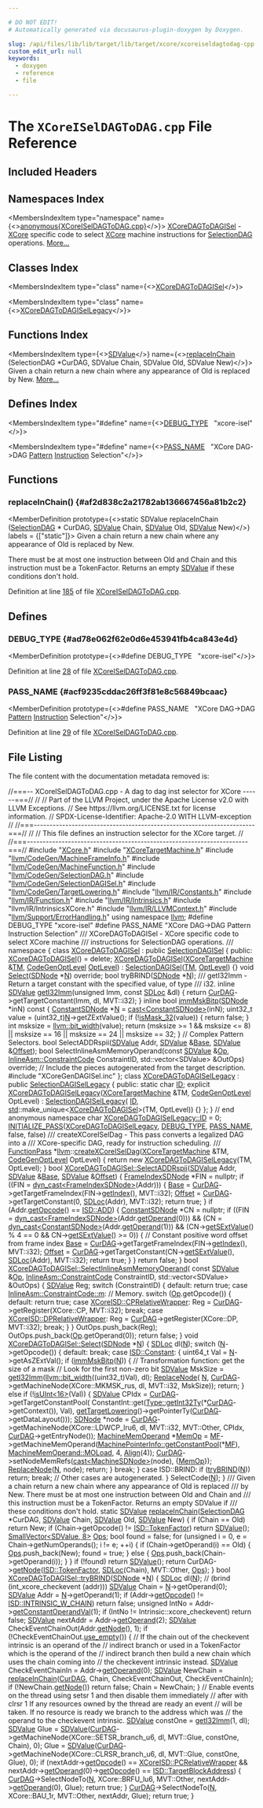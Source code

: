 ```yaml
---

# DO NOT EDIT!
# Automatically generated via docusaurus-plugin-doxygen by Doxygen.

slug: /api/files/lib/lib/target/lib/target/xcore/xcoreiseldagtodag-cpp
custom_edit_url: null
keywords:
  - doxygen
  - reference
  - file

---
```





# The `XCoreISelDAGToDAG.cpp` File Reference

<DoxygenPage pluginConfig={pluginConfig}>



## Included Headers

<IncludesList>
<IncludesListItem
  filePath="XCore.h"
  permalink="/docs/api/files/lib/lib/target/lib/target/xcore/xcore-h"
  isLocal="true" />
<IncludesListItem
  filePath="XCoreTargetMachine.h"
  permalink="/docs/api/files/lib/lib/target/lib/target/xcore/xcoretargetmachine-h"
  isLocal="true" />
<IncludesListItem
  filePath="llvm/CodeGen/MachineFrameInfo.h"
  permalink="/docs/api/files/include/include/llvm/include/llvm/codegen/machineframeinfo-h"
  isLocal="true" />
<IncludesListItem
  filePath="llvm/CodeGen/MachineFunction.h"
  permalink="/docs/api/files/include/include/llvm/include/llvm/codegen/machinefunction-h"
  isLocal="true" />
<IncludesListItem
  filePath="llvm/CodeGen/SelectionDAG.h"
  permalink="/docs/api/files/include/include/llvm/include/llvm/codegen/selectiondag-h"
  isLocal="true" />
<IncludesListItem
  filePath="llvm/CodeGen/SelectionDAGISel.h"
  permalink="/docs/api/files/include/include/llvm/include/llvm/codegen/selectiondagisel-h"
  isLocal="true" />
<IncludesListItem
  filePath="llvm/CodeGen/TargetLowering.h"
  permalink="/docs/api/files/include/include/llvm/include/llvm/codegen/targetlowering-h"
  isLocal="true" />
<IncludesListItem
  filePath="llvm/IR/Constants.h"
  permalink="/docs/api/files/include/include/llvm/include/llvm/ir/constants-h"
  isLocal="true" />
<IncludesListItem
  filePath="llvm/IR/Function.h"
  permalink="/docs/api/files/include/include/llvm/include/llvm/ir/function-h"
  isLocal="true" />
<IncludesListItem
  filePath="llvm/IR/Intrinsics.h"
  permalink="/docs/api/files/include/include/llvm/include/llvm/ir/intrinsics-h"
  isLocal="true" />
<IncludesListItem
  filePath="llvm/IR/IntrinsicsXCore.h"
  permalink=""
  isLocal="true" />
<IncludesListItem
  filePath="llvm/IR/LLVMContext.h"
  permalink="/docs/api/files/include/include/llvm/include/llvm/ir/llvmcontext-h"
  isLocal="true" />
<IncludesListItem
  filePath="llvm/Support/ErrorHandling.h"
  permalink="/docs/api/files/include/include/llvm/include/llvm/support/errorhandling-h"
  isLocal="true" />
<IncludesListItem
  filePath="XCoreGenDAGISel.inc"
  permalink=""
  isLocal="true" />
</IncludesList>

## Namespaces Index

<MembersIndex>

<MembersIndexItem
  type="namespace"
  name={<><a href="/docs/api/namespaces/anonymous-xcoreiseldagtodag-cpp-">anonymous&#123;XCoreISelDAGToDAG.cpp&#125;</a></>}>
<a href="/docs/api/classes/anonymous-namespace-xcoreiseldagtodag-cpp-/xcoredagtodagisel">XCoreDAGToDAGISel</a> - <a href="/docs/api/namespaces/llvm/xcore">XCore</a> specific code to select <a href="/docs/api/namespaces/llvm/xcore">XCore</a> machine instructions for <a href="/docs/api/classes/llvm/selectiondag">SelectionDAG</a> operations. <a href="/docs/api/namespaces/anonymous-xcoreiseldagtodag-cpp-/#details">More...</a>
</MembersIndexItem>

</MembersIndex>

## Classes Index

<MembersIndex>

<MembersIndexItem
  type="class"
  name={<><a href="/docs/api/classes/anonymous-namespace-xcoreiseldagtodag-cpp-/xcoredagtodagisel">XCoreDAGToDAGISel</a></>}>
</MembersIndexItem>

<MembersIndexItem
  type="class"
  name={<><a href="/docs/api/classes/anonymous-namespace-xcoreiseldagtodag-cpp-/xcoredagtodagisellegacy">XCoreDAGToDAGISelLegacy</a></>}>
</MembersIndexItem>

</MembersIndex>

## Functions Index

<MembersIndex>

<MembersIndexItem
  type={<><a href="/docs/api/classes/llvm/sdvalue">SDValue</a></>}
  name={<><a href="#af2d838c2a21782ab136667456a81b2c2">replaceInChain</a> (SelectionDAG &#42;CurDAG, SDValue Chain, SDValue Old, SDValue New)</>}>
Given a chain return a new chain where any appearance of Old is replaced by New. <a href="#af2d838c2a21782ab136667456a81b2c2">More...</a>
</MembersIndexItem>

</MembersIndex>

## Defines Index

<MembersIndex>

<MembersIndexItem
  type="#define"
  name={<><a href="#ad78e062f62e0d6e453941fb4ca843e4d">DEBUG&#95;TYPE</a>&nbsp;&nbsp;&nbsp;&quot;xcore-isel&quot;</>}>
</MembersIndexItem>

<MembersIndexItem
  type="#define"
  name={<><a href="#acf9235cddac26ff3f81e8c56849bcaac">PASS&#95;NAME</a>&nbsp;&nbsp;&nbsp;&quot;XCore DAG-&gt;DAG <a href="/docs/api/classes/llvm/pattern">Pattern</a> <a href="/docs/api/classes/llvm/instruction">Instruction</a> Selection&quot;</>}>
</MembersIndexItem>

</MembersIndex>


<SectionDefinition>

## Functions

### replaceInChain() {#af2d838c2a21782ab136667456a81b2c2}

<MemberDefinition
  prototype={<>static SDValue replaceInChain (<a href="/docs/api/classes/llvm/selectiondag">SelectionDAG</a> &#42; CurDAG, <a href="/docs/api/classes/llvm/sdvalue">SDValue</a> Chain, <a href="/docs/api/classes/llvm/sdvalue">SDValue</a> Old, <a href="/docs/api/classes/llvm/sdvalue">SDValue</a> New)</>}
  labels = {["static"]}>
Given a chain return a new chain where any appearance of Old is replaced by New.

There must be at most one instruction between Old and Chain and this instruction must be a TokenFactor. Returns an empty <a href="/docs/api/classes/llvm/sdvalue">SDValue</a> if these conditions don&#39;t hold.

Definition at line <a href="#l00185">185</a> of file <a href="/docs/api/files/lib/lib/target/lib/target/xcore/xcoreiseldagtodag-cpp">XCoreISelDAGToDAG.cpp</a>.
</MemberDefinition>

</SectionDefinition>

<SectionDefinition>

## Defines

### DEBUG&#95;TYPE {#ad78e062f62e0d6e453941fb4ca843e4d}

<MemberDefinition
  prototype={<>#define DEBUG&#95;TYPE&nbsp;&nbsp;&nbsp;&quot;xcore-isel&quot;</>}>

Definition at line <a href="#l00028">28</a> of file <a href="/docs/api/files/lib/lib/target/lib/target/xcore/xcoreiseldagtodag-cpp">XCoreISelDAGToDAG.cpp</a>.
</MemberDefinition>

### PASS&#95;NAME {#acf9235cddac26ff3f81e8c56849bcaac}

<MemberDefinition
  prototype={<>#define PASS&#95;NAME&nbsp;&nbsp;&nbsp;&quot;XCore DAG-&gt;DAG <a href="/docs/api/classes/llvm/pattern">Pattern</a> <a href="/docs/api/classes/llvm/instruction">Instruction</a> Selection&quot;</>}>

Definition at line <a href="#l00029">29</a> of file <a href="/docs/api/files/lib/lib/target/lib/target/xcore/xcoreiseldagtodag-cpp">XCoreISelDAGToDAG.cpp</a>.
</MemberDefinition>

</SectionDefinition>

## File Listing

The file content with the documentation metadata removed is:

<ProgramListing>

<Link id="l00001" /><CodeLine lineNumber="1"><span class="doxyHighlightComment">//===-- XCoreISelDAGToDAG.cpp - A dag to dag inst selector for XCore ------===//</span></CodeLine>
<Link id="l00002" /><CodeLine lineNumber="2"><span class="doxyHighlightComment">//</span></CodeLine>
<Link id="l00003" /><CodeLine lineNumber="3"><span class="doxyHighlightComment">// Part of the LLVM Project, under the Apache License v2.0 with LLVM Exceptions.</span></CodeLine>
<Link id="l00004" /><CodeLine lineNumber="4"><span class="doxyHighlightComment">// See https://llvm.org/LICENSE.txt for license information.</span></CodeLine>
<Link id="l00005" /><CodeLine lineNumber="5"><span class="doxyHighlightComment">// SPDX-License-Identifier: Apache-2.0 WITH LLVM-exception</span></CodeLine>
<Link id="l00006" /><CodeLine lineNumber="6"><span class="doxyHighlightComment">//</span></CodeLine>
<Link id="l00007" /><CodeLine lineNumber="7"><span class="doxyHighlightComment">//===----------------------------------------------------------------------===//</span></CodeLine>
<Link id="l00008" /><CodeLine lineNumber="8"><span class="doxyHighlightComment">//</span></CodeLine>
<Link id="l00009" /><CodeLine lineNumber="9"><span class="doxyHighlightComment">// This file defines an instruction selector for the XCore target.</span></CodeLine>
<Link id="l00010" /><CodeLine lineNumber="10"><span class="doxyHighlightComment">//</span></CodeLine>
<Link id="l00011" /><CodeLine lineNumber="11"><span class="doxyHighlightComment">//===----------------------------------------------------------------------===//</span></CodeLine>
<Link id="l00012" /><CodeLine lineNumber="12"></CodeLine>
<Link id="l00013" /><CodeLine lineNumber="13"><span class="doxyHighlightPreprocessor">#include &quot;<a href="/docs/api/files/lib/lib/target/lib/target/xcore/xcore-h">XCore.h</a>&quot;</span></CodeLine>
<Link id="l00014" /><CodeLine lineNumber="14"><span class="doxyHighlightPreprocessor">#include &quot;<a href="/docs/api/files/lib/lib/target/lib/target/xcore/xcoretargetmachine-h">XCoreTargetMachine.h</a>&quot;</span></CodeLine>
<Link id="l00015" /><CodeLine lineNumber="15"><span class="doxyHighlightPreprocessor">#include &quot;<a href="/docs/api/files/include/include/llvm/include/llvm/codegen/machineframeinfo-h">llvm/CodeGen/MachineFrameInfo.h</a>&quot;</span></CodeLine>
<Link id="l00016" /><CodeLine lineNumber="16"><span class="doxyHighlightPreprocessor">#include &quot;<a href="/docs/api/files/include/include/llvm/include/llvm/codegen/machinefunction-h">llvm/CodeGen/MachineFunction.h</a>&quot;</span></CodeLine>
<Link id="l00017" /><CodeLine lineNumber="17"><span class="doxyHighlightPreprocessor">#include &quot;<a href="/docs/api/files/include/include/llvm/include/llvm/codegen/selectiondag-h">llvm/CodeGen/SelectionDAG.h</a>&quot;</span></CodeLine>
<Link id="l00018" /><CodeLine lineNumber="18"><span class="doxyHighlightPreprocessor">#include &quot;<a href="/docs/api/files/include/include/llvm/include/llvm/codegen/selectiondagisel-h">llvm/CodeGen/SelectionDAGISel.h</a>&quot;</span></CodeLine>
<Link id="l00019" /><CodeLine lineNumber="19"><span class="doxyHighlightPreprocessor">#include &quot;<a href="/docs/api/files/include/include/llvm/include/llvm/codegen/targetlowering-h">llvm/CodeGen/TargetLowering.h</a>&quot;</span></CodeLine>
<Link id="l00020" /><CodeLine lineNumber="20"><span class="doxyHighlightPreprocessor">#include &quot;<a href="/docs/api/files/include/include/llvm/include/llvm/ir/constants-h">llvm/IR/Constants.h</a>&quot;</span></CodeLine>
<Link id="l00021" /><CodeLine lineNumber="21"><span class="doxyHighlightPreprocessor">#include &quot;<a href="/docs/api/files/include/include/llvm/include/llvm/ir/function-h">llvm/IR/Function.h</a>&quot;</span></CodeLine>
<Link id="l00022" /><CodeLine lineNumber="22"><span class="doxyHighlightPreprocessor">#include &quot;<a href="/docs/api/files/include/include/llvm/include/llvm/ir/intrinsics-h">llvm/IR/Intrinsics.h</a>&quot;</span></CodeLine>
<Link id="l00023" /><CodeLine lineNumber="23"><span class="doxyHighlightPreprocessor">#include &quot;llvm/IR/IntrinsicsXCore.h&quot;</span></CodeLine>
<Link id="l00024" /><CodeLine lineNumber="24"><span class="doxyHighlightPreprocessor">#include &quot;<a href="/docs/api/files/include/include/llvm/include/llvm/ir/llvmcontext-h">llvm/IR/LLVMContext.h</a>&quot;</span></CodeLine>
<Link id="l00025" /><CodeLine lineNumber="25"><span class="doxyHighlightPreprocessor">#include &quot;<a href="/docs/api/files/include/include/llvm/include/llvm/support/errorhandling-h">llvm/Support/ErrorHandling.h</a>&quot;</span></CodeLine>
<Link id="l00026" /><CodeLine lineNumber="26"><span class="doxyHighlightKeyword">using namespace </span><span class="doxyHighlight"><a href="/docs/api/namespaces/llvm">llvm</a>;</span></CodeLine>
<Link id="l00027" /><CodeLine lineNumber="27"></CodeLine>
<Link id="l00028" /><CodeLine lineNumber="28" lineLink="#ad78e062f62e0d6e453941fb4ca843e4d"><span class="doxyHighlightPreprocessor">#define DEBUG&#95;TYPE &quot;xcore-isel&quot;</span></CodeLine>
<Link id="l00029" /><CodeLine lineNumber="29" lineLink="#acf9235cddac26ff3f81e8c56849bcaac"><span class="doxyHighlightPreprocessor">#define PASS&#95;NAME &quot;XCore DAG-&gt;DAG Pattern Instruction Selection&quot;</span></CodeLine>
<Link id="l00030" /><CodeLine lineNumber="30"></CodeLine>
<Link id="l00031" /><CodeLine lineNumber="31"><span class="doxyHighlightComment">/// XCoreDAGToDAGISel - XCore specific code to select XCore machine</span></CodeLine>
<Link id="l00032" /><CodeLine lineNumber="32"><span class="doxyHighlightComment">/// instructions for SelectionDAG operations.</span></CodeLine>
<Link id="l00033" /><CodeLine lineNumber="33"><span class="doxyHighlightComment">///</span></CodeLine>
<Link id="l00034" /><CodeLine lineNumber="34" lineLink="/docs/api/namespaces/anonymous-xcoreiseldagtodag-cpp-"><span class="doxyHighlightKeyword">namespace </span><span class="doxyHighlight">&#123;</span></CodeLine>
<Link id="l00035" /><CodeLine lineNumber="35" lineLink="/docs/api/classes/anonymous-namespace-xcoreiseldagtodag-cpp-/xcoredagtodagisel"><span class="doxyHighlight">  </span><span class="doxyHighlightKeyword">class </span><span class="doxyHighlight"><a href="/docs/api/classes/anonymous-namespace-xcoreiseldagtodag-cpp-/xcoredagtodagisel/#a16300aa26dee2107254a0907310ca494">XCoreDAGToDAGISel</a> : </span><span class="doxyHighlightKeyword">public</span><span class="doxyHighlight"> <a href="/docs/api/classes/llvm/selectiondagisel/#aeac54a65abd3a93279e58b0f474028fc">SelectionDAGISel</a> &#123;</span></CodeLine>
<Link id="l00036" /><CodeLine lineNumber="36"></CodeLine>
<Link id="l00037" /><CodeLine lineNumber="37"><span class="doxyHighlight">  </span><span class="doxyHighlightKeyword">public</span><span class="doxyHighlight">:</span></CodeLine>
<Link id="l00038" /><CodeLine lineNumber="38" lineLink="/docs/api/classes/anonymous-namespace-xcoreiseldagtodag-cpp-/xcoredagtodagisel/#a16300aa26dee2107254a0907310ca494"><span class="doxyHighlight">    <a href="/docs/api/classes/anonymous-namespace-xcoreiseldagtodag-cpp-/xcoredagtodagisel/#a16300aa26dee2107254a0907310ca494">XCoreDAGToDAGISel</a>() = </span><span class="doxyHighlightKeyword">delete</span><span class="doxyHighlight">;</span></CodeLine>
<Link id="l00039" /><CodeLine lineNumber="39"></CodeLine>
<Link id="l00040" /><CodeLine lineNumber="40" lineLink="/docs/api/classes/anonymous-namespace-xcoreiseldagtodag-cpp-/xcoredagtodagisel/#ab7642bf1b97f67a27114ebecac43bb95"><span class="doxyHighlight">    <a href="/docs/api/classes/anonymous-namespace-xcoreiseldagtodag-cpp-/xcoredagtodagisel/#ab7642bf1b97f67a27114ebecac43bb95">XCoreDAGToDAGISel</a>(<a href="/docs/api/classes/llvm/xcoretargetmachine">XCoreTargetMachine</a> &amp;<a href="/docs/api/classes/llvm/selectiondagisel/#a0ead78650333eefc4d5591ca3db9ed4b">TM</a>, <a href="/docs/api/namespaces/llvm/#a8ec1bf8d7b792ca9fac56f8514db18d2">CodeGenOptLevel</a> <a href="/docs/api/classes/llvm/selectiondagisel/#a5386ceeb71599848944185c0035e0e94">OptLevel</a>)</span></CodeLine>
<Link id="l00041" /><CodeLine lineNumber="41"><span class="doxyHighlight">        : <a href="/docs/api/classes/llvm/selectiondagisel/#aeac54a65abd3a93279e58b0f474028fc">SelectionDAGISel</a>(<a href="/docs/api/classes/llvm/selectiondagisel/#a0ead78650333eefc4d5591ca3db9ed4b">TM</a>, <a href="/docs/api/classes/llvm/selectiondagisel/#a5386ceeb71599848944185c0035e0e94">OptLevel</a>) &#123;&#125;</span></CodeLine>
<Link id="l00042" /><CodeLine lineNumber="42"></CodeLine>
<Link id="l00043" /><CodeLine lineNumber="43"><span class="doxyHighlight">    </span><span class="doxyHighlightKeywordType">void</span><span class="doxyHighlight"> <a href="/docs/api/files/lib/lib/target/lib/target/amdgpu/amdgpuregbankselect-cpp/#a09bc27545df3b02401428427d0b5ce6f">Select</a>(<a href="/docs/api/classes/llvm/sdnode">SDNode</a> &#42;<a href="/docs/api/files/lib/lib/support/regcomp-c/#a0240ac851181b84ac374872dc5434ee4">N</a>) </span><span class="doxyHighlightKeyword">override</span><span class="doxyHighlight">;</span></CodeLine>
<Link id="l00044" /><CodeLine lineNumber="44"><span class="doxyHighlight">    </span><span class="doxyHighlightKeywordType">bool</span><span class="doxyHighlight"> tryBRIND(<a href="/docs/api/classes/llvm/sdnode">SDNode</a> &#42;<a href="/docs/api/files/lib/lib/support/regcomp-c/#a0240ac851181b84ac374872dc5434ee4">N</a>);</span></CodeLine>
<Link id="l00045" /><CodeLine lineNumber="45"></CodeLine>
<Link id="l00046" /><CodeLine lineNumber="46"><span class="doxyHighlightComment">    /// getI32Imm - Return a target constant with the specified value, of type</span></CodeLine>
<Link id="l00047" /><CodeLine lineNumber="47"><span class="doxyHighlightComment">    /// i32.</span></CodeLine>
<Link id="l00048" /><CodeLine lineNumber="48" lineLink="/docs/api/classes/anonymous-namespace-xcoreiseldagtodag-cpp-/xcoredagtodagisel/#a78c0ac78f5f1dcd2da091e27585d516e"><span class="doxyHighlight">    </span><span class="doxyHighlightKeyword">inline</span><span class="doxyHighlight"> <a href="/docs/api/classes/llvm/sdvalue">SDValue</a> <a href="/docs/api/classes/anonymous-namespace-xcoreiseldagtodag-cpp-/xcoredagtodagisel/#a78c0ac78f5f1dcd2da091e27585d516e">getI32Imm</a>(</span><span class="doxyHighlightKeywordType">unsigned</span><span class="doxyHighlight"> Imm, </span><span class="doxyHighlightKeyword">const</span><span class="doxyHighlight"> <a href="/docs/api/classes/llvm/sdloc">SDLoc</a> &amp;dl) &#123;</span></CodeLine>
<Link id="l00049" /><CodeLine lineNumber="49"><span class="doxyHighlight">      </span><span class="doxyHighlightKeywordFlow">return</span><span class="doxyHighlight"> <a href="/docs/api/classes/llvm/selectiondagisel/#a2b37615f95f3e2fdd5564188c0965132">CurDAG</a>-&gt;getTargetConstant(Imm, dl, MVT::i32);</span></CodeLine>
<Link id="l00050" /><CodeLine lineNumber="50"><span class="doxyHighlight">    &#125;</span></CodeLine>
<Link id="l00051" /><CodeLine lineNumber="51"></CodeLine>
<Link id="l00052" /><CodeLine lineNumber="52" lineLink="/docs/api/classes/anonymous-namespace-xcoreiseldagtodag-cpp-/xcoredagtodagisel/#a130dd8b3a7be78a6fc6a72c513d00ef6"><span class="doxyHighlight">    </span><span class="doxyHighlightKeyword">inline</span><span class="doxyHighlight"> </span><span class="doxyHighlightKeywordType">bool</span><span class="doxyHighlight"> <a href="/docs/api/classes/anonymous-namespace-xcoreiseldagtodag-cpp-/xcoredagtodagisel/#a130dd8b3a7be78a6fc6a72c513d00ef6">immMskBitp</a>(<a href="/docs/api/classes/llvm/sdnode">SDNode</a> &#42;inN)</span><span class="doxyHighlightKeyword"> const </span><span class="doxyHighlight">&#123;</span></CodeLine>
<Link id="l00053" /><CodeLine lineNumber="53"><span class="doxyHighlight">      <a href="/docs/api/classes/llvm/constantsdnode">ConstantSDNode</a> &#42;<a href="/docs/api/files/lib/lib/support/regcomp-c/#a0240ac851181b84ac374872dc5434ee4">N</a> = <a href="/docs/api/namespaces/llvm/#ac4fc845f5ed92de63cd4474f128f5fc5">cast&lt;ConstantSDNode&gt;</a>(inN);</span></CodeLine>
<Link id="l00054" /><CodeLine lineNumber="54"><span class="doxyHighlight">      uint32&#95;t value = (uint32&#95;t)<a href="/docs/api/files/lib/lib/support/regcomp-c/#a0240ac851181b84ac374872dc5434ee4">N</a>-&gt;getZExtValue();</span></CodeLine>
<Link id="l00055" /><CodeLine lineNumber="55"><span class="doxyHighlight">      </span><span class="doxyHighlightKeywordFlow">if</span><span class="doxyHighlight"> (!<a href="/docs/api/namespaces/llvm/#a264f3d09a4f5545a3406ee3e5b0ac4d6">isMask&#95;32</a>(value)) &#123;</span></CodeLine>
<Link id="l00056" /><CodeLine lineNumber="56"><span class="doxyHighlight">        </span><span class="doxyHighlightKeywordFlow">return</span><span class="doxyHighlight"> </span><span class="doxyHighlightKeyword">false</span><span class="doxyHighlight">;</span></CodeLine>
<Link id="l00057" /><CodeLine lineNumber="57"><span class="doxyHighlight">      &#125;</span></CodeLine>
<Link id="l00058" /><CodeLine lineNumber="58"><span class="doxyHighlight">      </span><span class="doxyHighlightKeywordType">int</span><span class="doxyHighlight"> msksize = <a href="/docs/api/namespaces/llvm/#a37c1fdede126353d80c3753dfe06f3c7">llvm::bit&#95;width</a>(value);</span></CodeLine>
<Link id="l00059" /><CodeLine lineNumber="59"><span class="doxyHighlight">      </span><span class="doxyHighlightKeywordFlow">return</span><span class="doxyHighlight"> (msksize &gt;= 1 &amp;&amp; msksize &lt;= 8) ||</span></CodeLine>
<Link id="l00060" /><CodeLine lineNumber="60"><span class="doxyHighlight">              msksize == 16 || msksize == 24 || msksize == 32;</span></CodeLine>
<Link id="l00061" /><CodeLine lineNumber="61"><span class="doxyHighlight">    &#125;</span></CodeLine>
<Link id="l00062" /><CodeLine lineNumber="62"></CodeLine>
<Link id="l00063" /><CodeLine lineNumber="63"><span class="doxyHighlight">    </span><span class="doxyHighlightComment">// Complex Pattern Selectors.</span></CodeLine>
<Link id="l00064" /><CodeLine lineNumber="64"><span class="doxyHighlight">    </span><span class="doxyHighlightKeywordType">bool</span><span class="doxyHighlight"> SelectADDRspii(<a href="/docs/api/classes/llvm/sdvalue">SDValue</a> Addr, <a href="/docs/api/classes/llvm/sdvalue">SDValue</a> &amp;<a href="/docs/api/namespaces/llvm/sampleprof/#a702f69807459cc25db5754a5f179d3fcaf6fbeb8fa9f451468611536b00878d41">Base</a>, <a href="/docs/api/classes/llvm/sdvalue">SDValue</a> &amp;<a href="/docs/api/namespaces/llvm/#a05f5b9a11bdcc5feba62899f95dcf878a3134224cba2545bc57954d3b072aebb4">Offset</a>);</span></CodeLine>
<Link id="l00065" /><CodeLine lineNumber="65"></CodeLine>
<Link id="l00066" /><CodeLine lineNumber="66"><span class="doxyHighlight">    </span><span class="doxyHighlightKeywordType">bool</span><span class="doxyHighlight"> SelectInlineAsmMemoryOperand(</span><span class="doxyHighlightKeyword">const</span><span class="doxyHighlight"> <a href="/docs/api/classes/llvm/sdvalue">SDValue</a> &amp;<a href="/docs/api/namespaces/llvm/#ab471937b9a227e70c7fe8bd9604014d6">Op</a>,</span></CodeLine>
<Link id="l00067" /><CodeLine lineNumber="67"><span class="doxyHighlight">                                      <a href="/docs/api/classes/llvm/inlineasm/#af73223719f15f8ca95f36ce43aa9d6d0">InlineAsm::ConstraintCode</a> ConstraintID,</span></CodeLine>
<Link id="l00068" /><CodeLine lineNumber="68"><span class="doxyHighlight">                                      std::vector&lt;SDValue&gt; &amp;OutOps) </span><span class="doxyHighlightKeyword">override</span><span class="doxyHighlight">;</span></CodeLine>
<Link id="l00069" /><CodeLine lineNumber="69"></CodeLine>
<Link id="l00070" /><CodeLine lineNumber="70"><span class="doxyHighlight">    </span><span class="doxyHighlightComment">// Include the pieces autogenerated from the target description.</span></CodeLine>
<Link id="l00071" /><CodeLine lineNumber="71"><span class="doxyHighlightPreprocessor">  #include &quot;XCoreGenDAGISel.inc&quot;</span></CodeLine>
<Link id="l00072" /><CodeLine lineNumber="72"><span class="doxyHighlight">  &#125;;</span></CodeLine>
<Link id="l00073" /><CodeLine lineNumber="73"></CodeLine>
<Link id="l00074" /><CodeLine lineNumber="74" lineLink="/docs/api/classes/anonymous-namespace-xcoreiseldagtodag-cpp-/xcoredagtodagisellegacy"><span class="doxyHighlight">  </span><span class="doxyHighlightKeyword">class </span><span class="doxyHighlight"><a href="/docs/api/classes/anonymous-namespace-xcoreiseldagtodag-cpp-/xcoredagtodagisellegacy/#a512998d89b0c4339ad7d8ad4d25a44b5">XCoreDAGToDAGISelLegacy</a> : </span><span class="doxyHighlightKeyword">public</span><span class="doxyHighlight"> <a href="/docs/api/classes/llvm/selectiondagisellegacy/#ae01b4f3ca138ba73e5f36833f838fbd5">SelectionDAGISelLegacy</a> &#123;</span></CodeLine>
<Link id="l00075" /><CodeLine lineNumber="75"><span class="doxyHighlight">  </span><span class="doxyHighlightKeyword">public</span><span class="doxyHighlight">:</span></CodeLine>
<Link id="l00076" /><CodeLine lineNumber="76" lineLink="/docs/api/classes/anonymous-namespace-xcoreiseldagtodag-cpp-/xcoredagtodagisellegacy/#af3b5df6c5fa3c50b7f971bf90c9a52b0"><span class="doxyHighlight">    </span><span class="doxyHighlightKeyword">static</span><span class="doxyHighlight"> </span><span class="doxyHighlightKeywordType">char</span><span class="doxyHighlight"> <a href="/docs/api/classes/anonymous-namespace-xcoreiseldagtodag-cpp-/xcoredagtodagisellegacy/#af3b5df6c5fa3c50b7f971bf90c9a52b0">ID</a>;</span></CodeLine>
<Link id="l00077" /><CodeLine lineNumber="77" lineLink="/docs/api/classes/anonymous-namespace-xcoreiseldagtodag-cpp-/xcoredagtodagisellegacy/#a512998d89b0c4339ad7d8ad4d25a44b5"><span class="doxyHighlight">    </span><span class="doxyHighlightKeyword">explicit</span><span class="doxyHighlight"> <a href="/docs/api/classes/anonymous-namespace-xcoreiseldagtodag-cpp-/xcoredagtodagisellegacy/#a512998d89b0c4339ad7d8ad4d25a44b5">XCoreDAGToDAGISelLegacy</a>(<a href="/docs/api/classes/llvm/xcoretargetmachine">XCoreTargetMachine</a> &amp;TM,</span></CodeLine>
<Link id="l00078" /><CodeLine lineNumber="78"><span class="doxyHighlight">                                     <a href="/docs/api/namespaces/llvm/#a8ec1bf8d7b792ca9fac56f8514db18d2">CodeGenOptLevel</a> OptLevel)</span></CodeLine>
<Link id="l00079" /><CodeLine lineNumber="79"><span class="doxyHighlight">        : <a href="/docs/api/classes/llvm/selectiondagisellegacy/#ae01b4f3ca138ba73e5f36833f838fbd5">SelectionDAGISelLegacy</a>(</span></CodeLine>
<Link id="l00080" /><CodeLine lineNumber="80"><span class="doxyHighlight">              <a href="/docs/api/classes/anonymous-namespace-xcoreiseldagtodag-cpp-/xcoredagtodagisellegacy/#af3b5df6c5fa3c50b7f971bf90c9a52b0">ID</a>, <a href="/docs/api/namespaces/std">std</a>::make&#95;unique&lt;<a href="/docs/api/classes/anonymous-namespace-xcoreiseldagtodag-cpp-/xcoredagtodagisel">XCoreDAGToDAGISel</a>&gt;(TM, OptLevel)) &#123;&#125;</span></CodeLine>
<Link id="l00081" /><CodeLine lineNumber="81"><span class="doxyHighlight">  &#125;;</span></CodeLine>
<Link id="l00082" /><CodeLine lineNumber="82"><span class="doxyHighlight">&#125;  </span><span class="doxyHighlightComment">// end anonymous namespace</span></CodeLine>
<Link id="l00083" /><CodeLine lineNumber="83"></CodeLine>
<Link id="l00084" /><CodeLine lineNumber="84"><span class="doxyHighlightKeywordType">char</span><span class="doxyHighlight"> <a href="/docs/api/classes/anonymous-namespace-xcoreiseldagtodag-cpp-/xcoredagtodagisellegacy/#af3b5df6c5fa3c50b7f971bf90c9a52b0">XCoreDAGToDAGISelLegacy::ID</a> = 0;</span></CodeLine>
<Link id="l00085" /><CodeLine lineNumber="85"></CodeLine>
<Link id="l00086" /><CodeLine lineNumber="86"><span class="doxyHighlight"><a href="/docs/api/files/include/include/llvm/passsupport-h/#af807c9595d50b45c0008924c4679c85c">INITIALIZE&#95;PASS</a>(<a href="/docs/api/classes/anonymous-namespace-xcoreiseldagtodag-cpp-/xcoredagtodagisellegacy/#a512998d89b0c4339ad7d8ad4d25a44b5">XCoreDAGToDAGISelLegacy</a>, <a href="/docs/api/files/include/include/llvm/include/llvm/adt/genericcycleimpl-h/#ad78e062f62e0d6e453941fb4ca843e4d">DEBUG&#95;TYPE</a>, <a href="/docs/api/files/lib/lib/codegen/typepromotion-cpp/#acf9235cddac26ff3f81e8c56849bcaac">PASS&#95;NAME</a>, </span><span class="doxyHighlightKeyword">false</span><span class="doxyHighlight">, </span><span class="doxyHighlightKeyword">false</span><span class="doxyHighlight">)</span></CodeLine>
<Link id="l00087" /><CodeLine lineNumber="87"></CodeLine>
<Link id="l00088" /><CodeLine lineNumber="88"><span class="doxyHighlightComment">/// createXCoreISelDag - This pass converts a legalized DAG into a</span></CodeLine>
<Link id="l00089" /><CodeLine lineNumber="89"><span class="doxyHighlightComment">/// XCore-specific DAG, ready for instruction scheduling.</span></CodeLine>
<Link id="l00090" /><CodeLine lineNumber="90"><span class="doxyHighlightComment">///</span></CodeLine>
<Link id="l00091" /><CodeLine lineNumber="91" lineLink="/docs/api/namespaces/llvm/#afe0a26512b71f5695e33e2e3ab99bbde"><span class="doxyHighlight"><a href="/docs/api/classes/llvm/functionpass">FunctionPass</a> &#42;<a href="/docs/api/namespaces/llvm">llvm</a>::<a href="/docs/api/namespaces/llvm/#afe0a26512b71f5695e33e2e3ab99bbde">createXCoreISelDag</a>(<a href="/docs/api/classes/llvm/xcoretargetmachine">XCoreTargetMachine</a> &amp;TM,</span></CodeLine>
<Link id="l00092" /><CodeLine lineNumber="92"><span class="doxyHighlight">                                       <a href="/docs/api/namespaces/llvm/#a8ec1bf8d7b792ca9fac56f8514db18d2">CodeGenOptLevel</a> OptLevel) &#123;</span></CodeLine>
<Link id="l00093" /><CodeLine lineNumber="93"><span class="doxyHighlight">  </span><span class="doxyHighlightKeywordFlow">return</span><span class="doxyHighlight"> </span><span class="doxyHighlightKeyword">new</span><span class="doxyHighlight"> <a href="/docs/api/classes/anonymous-namespace-xcoreiseldagtodag-cpp-/xcoredagtodagisellegacy/#a512998d89b0c4339ad7d8ad4d25a44b5">XCoreDAGToDAGISelLegacy</a>(TM, OptLevel);</span></CodeLine>
<Link id="l00094" /><CodeLine lineNumber="94"><span class="doxyHighlight">&#125;</span></CodeLine>
<Link id="l00095" /><CodeLine lineNumber="95"></CodeLine>
<Link id="l00096" /><CodeLine lineNumber="96" lineLink="/docs/api/classes/anonymous-namespace-xcoreiseldagtodag-cpp-/xcoredagtodagisel/#abc51a9c9e5b9d85fc3fa975842ff46c1"><span class="doxyHighlightKeywordType">bool</span><span class="doxyHighlight"> <a href="/docs/api/classes/anonymous-namespace-xcoreiseldagtodag-cpp-/xcoredagtodagisel/#abc51a9c9e5b9d85fc3fa975842ff46c1">XCoreDAGToDAGISel::SelectADDRspii</a>(<a href="/docs/api/classes/llvm/sdvalue">SDValue</a> Addr, <a href="/docs/api/classes/llvm/sdvalue">SDValue</a> &amp;<a href="/docs/api/namespaces/llvm/sampleprof/#a702f69807459cc25db5754a5f179d3fcaf6fbeb8fa9f451468611536b00878d41">Base</a>,</span></CodeLine>
<Link id="l00097" /><CodeLine lineNumber="97"><span class="doxyHighlight">                                       <a href="/docs/api/classes/llvm/sdvalue">SDValue</a> &amp;<a href="/docs/api/namespaces/llvm/#a05f5b9a11bdcc5feba62899f95dcf878a3134224cba2545bc57954d3b072aebb4">Offset</a>) &#123;</span></CodeLine>
<Link id="l00098" /><CodeLine lineNumber="98"><span class="doxyHighlight">  <a href="/docs/api/classes/llvm/frameindexsdnode">FrameIndexSDNode</a> &#42;FIN = </span><span class="doxyHighlightKeyword">nullptr</span><span class="doxyHighlight">;</span></CodeLine>
<Link id="l00099" /><CodeLine lineNumber="99"><span class="doxyHighlight">  </span><span class="doxyHighlightKeywordFlow">if</span><span class="doxyHighlight"> ((FIN = <a href="/docs/api/namespaces/llvm/#a22eeee01734061ac1b31ccd994c49eef">dyn&#95;cast&lt;FrameIndexSDNode&gt;</a>(Addr))) &#123;</span></CodeLine>
<Link id="l00100" /><CodeLine lineNumber="100"><span class="doxyHighlight">    <a href="/docs/api/namespaces/llvm/sampleprof/#a702f69807459cc25db5754a5f179d3fcaf6fbeb8fa9f451468611536b00878d41">Base</a> = <a href="/docs/api/classes/llvm/selectiondagisel/#a2b37615f95f3e2fdd5564188c0965132">CurDAG</a>-&gt;getTargetFrameIndex(FIN-&gt;<a href="/docs/api/classes/llvm/frameindexsdnode/#a1cf719b8c945859e29131c892774b21c">getIndex</a>(), MVT::i32);</span></CodeLine>
<Link id="l00101" /><CodeLine lineNumber="101"><span class="doxyHighlight">    <a href="/docs/api/namespaces/llvm/#a05f5b9a11bdcc5feba62899f95dcf878a3134224cba2545bc57954d3b072aebb4">Offset</a> = <a href="/docs/api/classes/llvm/selectiondagisel/#a2b37615f95f3e2fdd5564188c0965132">CurDAG</a>-&gt;getTargetConstant(0, <a href="/docs/api/classes/llvm/sdloc">SDLoc</a>(Addr), MVT::i32);</span></CodeLine>
<Link id="l00102" /><CodeLine lineNumber="102"><span class="doxyHighlight">    </span><span class="doxyHighlightKeywordFlow">return</span><span class="doxyHighlight"> </span><span class="doxyHighlightKeyword">true</span><span class="doxyHighlight">;</span></CodeLine>
<Link id="l00103" /><CodeLine lineNumber="103"><span class="doxyHighlight">  &#125;</span></CodeLine>
<Link id="l00104" /><CodeLine lineNumber="104"><span class="doxyHighlight">  </span><span class="doxyHighlightKeywordFlow">if</span><span class="doxyHighlight"> (Addr.<a href="/docs/api/classes/llvm/sdvalue/#ae779a9d142e6318d8fb0e4f0da32af0f">getOpcode</a>() == <a href="/docs/api/namespaces/llvm/isd/#a22ea9cec080dd5f4f47ba234c2f59110a269996b43a1f3e1d1f84a70fd4387535">ISD::ADD</a>) &#123;</span></CodeLine>
<Link id="l00105" /><CodeLine lineNumber="105"><span class="doxyHighlight">    <a href="/docs/api/classes/llvm/constantsdnode">ConstantSDNode</a> &#42;CN = </span><span class="doxyHighlightKeyword">nullptr</span><span class="doxyHighlight">;</span></CodeLine>
<Link id="l00106" /><CodeLine lineNumber="106"><span class="doxyHighlight">    </span><span class="doxyHighlightKeywordFlow">if</span><span class="doxyHighlight"> ((FIN = <a href="/docs/api/namespaces/llvm/#a22eeee01734061ac1b31ccd994c49eef">dyn&#95;cast&lt;FrameIndexSDNode&gt;</a>(Addr.<a href="/docs/api/classes/llvm/sdvalue/#a977e54da724d62e7b08e2ad69723731e">getOperand</a>(0)))</span></CodeLine>
<Link id="l00107" /><CodeLine lineNumber="107"><span class="doxyHighlight">      &amp;&amp; (CN = <a href="/docs/api/namespaces/llvm/#a22eeee01734061ac1b31ccd994c49eef">dyn&#95;cast&lt;ConstantSDNode&gt;</a>(Addr.<a href="/docs/api/classes/llvm/sdvalue/#a977e54da724d62e7b08e2ad69723731e">getOperand</a>(1)))</span></CodeLine>
<Link id="l00108" /><CodeLine lineNumber="108"><span class="doxyHighlight">      &amp;&amp; (CN-&gt;<a href="/docs/api/classes/llvm/constantsdnode/#a75d113cb1b8cc3c14b601d928dccee40">getSExtValue</a>() % 4 == 0 &amp;&amp; CN-&gt;<a href="/docs/api/classes/llvm/constantsdnode/#a75d113cb1b8cc3c14b601d928dccee40">getSExtValue</a>() &gt;= 0)) &#123;</span></CodeLine>
<Link id="l00109" /><CodeLine lineNumber="109"><span class="doxyHighlight">      </span><span class="doxyHighlightComment">// Constant positive word offset from frame index</span></CodeLine>
<Link id="l00110" /><CodeLine lineNumber="110"><span class="doxyHighlight">      <a href="/docs/api/namespaces/llvm/sampleprof/#a702f69807459cc25db5754a5f179d3fcaf6fbeb8fa9f451468611536b00878d41">Base</a> = <a href="/docs/api/classes/llvm/selectiondagisel/#a2b37615f95f3e2fdd5564188c0965132">CurDAG</a>-&gt;getTargetFrameIndex(FIN-&gt;<a href="/docs/api/classes/llvm/frameindexsdnode/#a1cf719b8c945859e29131c892774b21c">getIndex</a>(), MVT::i32);</span></CodeLine>
<Link id="l00111" /><CodeLine lineNumber="111"><span class="doxyHighlight">      <a href="/docs/api/namespaces/llvm/#a05f5b9a11bdcc5feba62899f95dcf878a3134224cba2545bc57954d3b072aebb4">Offset</a> = <a href="/docs/api/classes/llvm/selectiondagisel/#a2b37615f95f3e2fdd5564188c0965132">CurDAG</a>-&gt;getTargetConstant(CN-&gt;<a href="/docs/api/classes/llvm/constantsdnode/#a75d113cb1b8cc3c14b601d928dccee40">getSExtValue</a>(), <a href="/docs/api/classes/llvm/sdloc">SDLoc</a>(Addr),</span></CodeLine>
<Link id="l00112" /><CodeLine lineNumber="112"><span class="doxyHighlight">                                         MVT::i32);</span></CodeLine>
<Link id="l00113" /><CodeLine lineNumber="113"><span class="doxyHighlight">      </span><span class="doxyHighlightKeywordFlow">return</span><span class="doxyHighlight"> </span><span class="doxyHighlightKeyword">true</span><span class="doxyHighlight">;</span></CodeLine>
<Link id="l00114" /><CodeLine lineNumber="114"><span class="doxyHighlight">    &#125;</span></CodeLine>
<Link id="l00115" /><CodeLine lineNumber="115"><span class="doxyHighlight">  &#125;</span></CodeLine>
<Link id="l00116" /><CodeLine lineNumber="116"><span class="doxyHighlight">  </span><span class="doxyHighlightKeywordFlow">return</span><span class="doxyHighlight"> </span><span class="doxyHighlightKeyword">false</span><span class="doxyHighlight">;</span></CodeLine>
<Link id="l00117" /><CodeLine lineNumber="117"><span class="doxyHighlight">&#125;</span></CodeLine>
<Link id="l00118" /><CodeLine lineNumber="118"></CodeLine>
<Link id="l00119" /><CodeLine lineNumber="119" lineLink="/docs/api/classes/anonymous-namespace-xcoreiseldagtodag-cpp-/xcoredagtodagisel/#ad73e0adc7e4f28002ea1ae0d1bf1139a"><span class="doxyHighlightKeywordType">bool</span><span class="doxyHighlight"> <a href="/docs/api/classes/anonymous-namespace-xcoreiseldagtodag-cpp-/xcoredagtodagisel/#ad73e0adc7e4f28002ea1ae0d1bf1139a">XCoreDAGToDAGISel::SelectInlineAsmMemoryOperand</a>(</span></CodeLine>
<Link id="l00120" /><CodeLine lineNumber="120"><span class="doxyHighlight">    </span><span class="doxyHighlightKeyword">const</span><span class="doxyHighlight"> <a href="/docs/api/classes/llvm/sdvalue">SDValue</a> &amp;<a href="/docs/api/namespaces/llvm/#ab471937b9a227e70c7fe8bd9604014d6">Op</a>, <a href="/docs/api/classes/llvm/inlineasm/#af73223719f15f8ca95f36ce43aa9d6d0">InlineAsm::ConstraintCode</a> ConstraintID,</span></CodeLine>
<Link id="l00121" /><CodeLine lineNumber="121"><span class="doxyHighlight">    std::vector&lt;SDValue&gt; &amp;OutOps) &#123;</span></CodeLine>
<Link id="l00122" /><CodeLine lineNumber="122"><span class="doxyHighlight">  <a href="/docs/api/classes/llvm/sdvalue">SDValue</a> Reg;</span></CodeLine>
<Link id="l00123" /><CodeLine lineNumber="123"><span class="doxyHighlight">  </span><span class="doxyHighlightKeywordFlow">switch</span><span class="doxyHighlight"> (ConstraintID) &#123;</span></CodeLine>
<Link id="l00124" /><CodeLine lineNumber="124"><span class="doxyHighlight">  </span><span class="doxyHighlightKeywordFlow">default</span><span class="doxyHighlight">: </span><span class="doxyHighlightKeywordFlow">return</span><span class="doxyHighlight"> </span><span class="doxyHighlightKeyword">true</span><span class="doxyHighlight">;</span></CodeLine>
<Link id="l00125" /><CodeLine lineNumber="125"><span class="doxyHighlight">  </span><span class="doxyHighlightKeywordFlow">case</span><span class="doxyHighlight"> <a href="/docs/api/classes/llvm/inlineasm/#af73223719f15f8ca95f36ce43aa9d6d0a6f8f57715090da2632453988d9a1501b">InlineAsm::ConstraintCode::m</a>: </span><span class="doxyHighlightComment">// Memory.</span></CodeLine>
<Link id="l00126" /><CodeLine lineNumber="126"><span class="doxyHighlight">    </span><span class="doxyHighlightKeywordFlow">switch</span><span class="doxyHighlight"> (<a href="/docs/api/namespaces/llvm/#ab471937b9a227e70c7fe8bd9604014d6">Op</a>.getOpcode()) &#123;</span></CodeLine>
<Link id="l00127" /><CodeLine lineNumber="127"><span class="doxyHighlight">    </span><span class="doxyHighlightKeywordFlow">default</span><span class="doxyHighlight">: </span><span class="doxyHighlightKeywordFlow">return</span><span class="doxyHighlight"> </span><span class="doxyHighlightKeyword">true</span><span class="doxyHighlight">;</span></CodeLine>
<Link id="l00128" /><CodeLine lineNumber="128"><span class="doxyHighlight">    </span><span class="doxyHighlightKeywordFlow">case</span><span class="doxyHighlight"> <a href="/docs/api/namespaces/llvm/xcoreisd/#a34e7964aa899176244e03cb7b1fc5985ab652887aa45d664a05d8783b1d6a8899">XCoreISD::CPRelativeWrapper</a>:</span></CodeLine>
<Link id="l00129" /><CodeLine lineNumber="129"><span class="doxyHighlight">      Reg = <a href="/docs/api/classes/llvm/selectiondagisel/#a2b37615f95f3e2fdd5564188c0965132">CurDAG</a>-&gt;getRegister(XCore::CP, MVT::i32);</span></CodeLine>
<Link id="l00130" /><CodeLine lineNumber="130"><span class="doxyHighlight">      </span><span class="doxyHighlightKeywordFlow">break</span><span class="doxyHighlight">;</span></CodeLine>
<Link id="l00131" /><CodeLine lineNumber="131"><span class="doxyHighlight">    </span><span class="doxyHighlightKeywordFlow">case</span><span class="doxyHighlight"> <a href="/docs/api/namespaces/llvm/xcoreisd/#a34e7964aa899176244e03cb7b1fc5985a600bb16cd5b3bce7880b112db5f2281b">XCoreISD::DPRelativeWrapper</a>:</span></CodeLine>
<Link id="l00132" /><CodeLine lineNumber="132"><span class="doxyHighlight">      Reg = <a href="/docs/api/classes/llvm/selectiondagisel/#a2b37615f95f3e2fdd5564188c0965132">CurDAG</a>-&gt;getRegister(XCore::DP, MVT::i32);</span></CodeLine>
<Link id="l00133" /><CodeLine lineNumber="133"><span class="doxyHighlight">      </span><span class="doxyHighlightKeywordFlow">break</span><span class="doxyHighlight">;</span></CodeLine>
<Link id="l00134" /><CodeLine lineNumber="134"><span class="doxyHighlight">    &#125;</span></CodeLine>
<Link id="l00135" /><CodeLine lineNumber="135"><span class="doxyHighlight">  &#125;</span></CodeLine>
<Link id="l00136" /><CodeLine lineNumber="136"><span class="doxyHighlight">  OutOps.push&#95;back(Reg);</span></CodeLine>
<Link id="l00137" /><CodeLine lineNumber="137"><span class="doxyHighlight">  OutOps.push&#95;back(<a href="/docs/api/namespaces/llvm/#ab471937b9a227e70c7fe8bd9604014d6">Op</a>.getOperand(0));</span></CodeLine>
<Link id="l00138" /><CodeLine lineNumber="138"><span class="doxyHighlight">  </span><span class="doxyHighlightKeywordFlow">return</span><span class="doxyHighlight"> </span><span class="doxyHighlightKeyword">false</span><span class="doxyHighlight">;</span></CodeLine>
<Link id="l00139" /><CodeLine lineNumber="139"><span class="doxyHighlight">&#125;</span></CodeLine>
<Link id="l00140" /><CodeLine lineNumber="140"></CodeLine>
<Link id="l00141" /><CodeLine lineNumber="141" lineLink="/docs/api/classes/anonymous-namespace-xcoreiseldagtodag-cpp-/xcoredagtodagisel/#a4b1c5b30230a9be2aa310c91d8dccf20"><span class="doxyHighlightKeywordType">void</span><span class="doxyHighlight"> <a href="/docs/api/classes/anonymous-namespace-xcoreiseldagtodag-cpp-/xcoredagtodagisel/#a4b1c5b30230a9be2aa310c91d8dccf20">XCoreDAGToDAGISel::Select</a>(<a href="/docs/api/classes/llvm/sdnode">SDNode</a> &#42;<a href="/docs/api/files/lib/lib/support/regcomp-c/#a0240ac851181b84ac374872dc5434ee4">N</a>) &#123;</span></CodeLine>
<Link id="l00142" /><CodeLine lineNumber="142"><span class="doxyHighlight">  <a href="/docs/api/classes/llvm/sdloc">SDLoc</a> dl(<a href="/docs/api/files/lib/lib/support/regcomp-c/#a0240ac851181b84ac374872dc5434ee4">N</a>);</span></CodeLine>
<Link id="l00143" /><CodeLine lineNumber="143"><span class="doxyHighlight">  </span><span class="doxyHighlightKeywordFlow">switch</span><span class="doxyHighlight"> (<a href="/docs/api/files/lib/lib/support/regcomp-c/#a0240ac851181b84ac374872dc5434ee4">N</a>-&gt;getOpcode()) &#123;</span></CodeLine>
<Link id="l00144" /><CodeLine lineNumber="144"><span class="doxyHighlight">  </span><span class="doxyHighlightKeywordFlow">default</span><span class="doxyHighlight">: </span><span class="doxyHighlightKeywordFlow">break</span><span class="doxyHighlight">;</span></CodeLine>
<Link id="l00145" /><CodeLine lineNumber="145"><span class="doxyHighlight">  </span><span class="doxyHighlightKeywordFlow">case</span><span class="doxyHighlight"> <a href="/docs/api/namespaces/llvm/isd/#a22ea9cec080dd5f4f47ba234c2f59110aac2f0a84dd2aa5ee4c3f1385e9565f5e">ISD::Constant</a>: &#123;</span></CodeLine>
<Link id="l00146" /><CodeLine lineNumber="146"><span class="doxyHighlight">    uint64&#95;t Val = <a href="/docs/api/files/lib/lib/support/regcomp-c/#a0240ac851181b84ac374872dc5434ee4">N</a>-&gt;getAsZExtVal();</span></CodeLine>
<Link id="l00147" /><CodeLine lineNumber="147"><span class="doxyHighlight">    </span><span class="doxyHighlightKeywordFlow">if</span><span class="doxyHighlight"> (<a href="/docs/api/classes/anonymous-namespace-xcoreiseldagtodag-cpp-/xcoredagtodagisel/#a130dd8b3a7be78a6fc6a72c513d00ef6">immMskBitp</a>(<a href="/docs/api/files/lib/lib/support/regcomp-c/#a0240ac851181b84ac374872dc5434ee4">N</a>)) &#123;</span></CodeLine>
<Link id="l00148" /><CodeLine lineNumber="148"><span class="doxyHighlight">      </span><span class="doxyHighlightComment">// Transformation function: get the size of a mask</span></CodeLine>
<Link id="l00149" /><CodeLine lineNumber="149"><span class="doxyHighlight">      </span><span class="doxyHighlightComment">// Look for the first non-zero bit</span></CodeLine>
<Link id="l00150" /><CodeLine lineNumber="150"><span class="doxyHighlight">      <a href="/docs/api/classes/llvm/sdvalue">SDValue</a> MskSize = <a href="/docs/api/classes/anonymous-namespace-xcoreiseldagtodag-cpp-/xcoredagtodagisel/#a78c0ac78f5f1dcd2da091e27585d516e">getI32Imm</a>(<a href="/docs/api/namespaces/llvm/#a37c1fdede126353d80c3753dfe06f3c7">llvm::bit&#95;width</a>((uint32&#95;t)Val), dl);</span></CodeLine>
<Link id="l00151" /><CodeLine lineNumber="151"><span class="doxyHighlight">      <a href="/docs/api/classes/llvm/selectiondagisel/#acd1bcf7bcbb18b94234b2bf5a505e925">ReplaceNode</a>(</span></CodeLine>
<Link id="l00152" /><CodeLine lineNumber="152"><span class="doxyHighlight">          <a href="/docs/api/files/lib/lib/support/regcomp-c/#a0240ac851181b84ac374872dc5434ee4">N</a>, <a href="/docs/api/classes/llvm/selectiondagisel/#a2b37615f95f3e2fdd5564188c0965132">CurDAG</a>-&gt;getMachineNode(XCore::MKMSK&#95;rus, dl, MVT::i32, MskSize));</span></CodeLine>
<Link id="l00153" /><CodeLine lineNumber="153"><span class="doxyHighlight">      </span><span class="doxyHighlightKeywordFlow">return</span><span class="doxyHighlight">;</span></CodeLine>
<Link id="l00154" /><CodeLine lineNumber="154"><span class="doxyHighlight">    &#125;</span></CodeLine>
<Link id="l00155" /><CodeLine lineNumber="155"><span class="doxyHighlight">    </span><span class="doxyHighlightKeywordFlow">else</span><span class="doxyHighlight"> </span><span class="doxyHighlightKeywordFlow">if</span><span class="doxyHighlight"> (!<a href="/docs/api/namespaces/llvm/#a87e65296f2a6d9570117a852af342764">isUInt&lt;16&gt;</a>(Val)) &#123;</span></CodeLine>
<Link id="l00156" /><CodeLine lineNumber="156"><span class="doxyHighlight">      <a href="/docs/api/classes/llvm/sdvalue">SDValue</a> CPIdx = <a href="/docs/api/classes/llvm/selectiondagisel/#a2b37615f95f3e2fdd5564188c0965132">CurDAG</a>-&gt;getTargetConstantPool(</span></CodeLine>
<Link id="l00157" /><CodeLine lineNumber="157"><span class="doxyHighlight">          ConstantInt::get(<a href="/docs/api/classes/llvm/type/#a30dd396c5b40cd86c1591872e574ccdf">Type::getInt32Ty</a>(&#42;<a href="/docs/api/classes/llvm/selectiondagisel/#a2b37615f95f3e2fdd5564188c0965132">CurDAG</a>-&gt;getContext()), Val),</span></CodeLine>
<Link id="l00158" /><CodeLine lineNumber="158"><span class="doxyHighlight">          <a href="/docs/api/classes/llvm/selectiondagisel/#af5bffbb8254140e8679a9b7c0766f9e2">getTargetLowering</a>()-&gt;getPointerTy(<a href="/docs/api/classes/llvm/selectiondagisel/#a2b37615f95f3e2fdd5564188c0965132">CurDAG</a>-&gt;getDataLayout()));</span></CodeLine>
<Link id="l00159" /><CodeLine lineNumber="159"><span class="doxyHighlight">      <a href="/docs/api/classes/llvm/sdnode">SDNode</a> &#42;node = <a href="/docs/api/classes/llvm/selectiondagisel/#a2b37615f95f3e2fdd5564188c0965132">CurDAG</a>-&gt;getMachineNode(XCore::LDWCP&#95;lru6, dl, MVT::i32,</span></CodeLine>
<Link id="l00160" /><CodeLine lineNumber="160"><span class="doxyHighlight">                                            MVT::Other, CPIdx,</span></CodeLine>
<Link id="l00161" /><CodeLine lineNumber="161"><span class="doxyHighlight">                                            <a href="/docs/api/classes/llvm/selectiondagisel/#a2b37615f95f3e2fdd5564188c0965132">CurDAG</a>-&gt;getEntryNode());</span></CodeLine>
<Link id="l00162" /><CodeLine lineNumber="162"><span class="doxyHighlight">      <a href="/docs/api/classes/llvm/machinememoperand">MachineMemOperand</a> &#42;<a href="/docs/api/structs/llvm/memop">MemOp</a> =</span></CodeLine>
<Link id="l00163" /><CodeLine lineNumber="163"><span class="doxyHighlight">          <a href="/docs/api/classes/llvm/selectiondagisel/#a23107e32342f5488a5edfa71aff54700">MF</a>-&gt;getMachineMemOperand(<a href="/docs/api/structs/llvm/machinepointerinfo/#a8b1a64bd0c1be7a99998055c78d1312b">MachinePointerInfo::getConstantPool</a>(&#42;<a href="/docs/api/classes/llvm/selectiondagisel/#a23107e32342f5488a5edfa71aff54700">MF</a>),</span></CodeLine>
<Link id="l00164" /><CodeLine lineNumber="164"><span class="doxyHighlight">                                   <a href="/docs/api/classes/llvm/machinememoperand/#aaa2020e47e35179234b9ea27d555b2dda7d12be6206e5b0026c71bbcd5cb76494">MachineMemOperand::MOLoad</a>, 4, <a href="/docs/api/structs/llvm/align">Align</a>(4));</span></CodeLine>
<Link id="l00165" /><CodeLine lineNumber="165"><span class="doxyHighlight">      <a href="/docs/api/classes/llvm/selectiondagisel/#a2b37615f95f3e2fdd5564188c0965132">CurDAG</a>-&gt;setNodeMemRefs(<a href="/docs/api/namespaces/llvm/#ac4fc845f5ed92de63cd4474f128f5fc5">cast&lt;MachineSDNode&gt;</a>(node), &#123;<a href="/docs/api/structs/llvm/memop">MemOp</a>&#125;);</span></CodeLine>
<Link id="l00166" /><CodeLine lineNumber="166"><span class="doxyHighlight">      <a href="/docs/api/classes/llvm/selectiondagisel/#acd1bcf7bcbb18b94234b2bf5a505e925">ReplaceNode</a>(<a href="/docs/api/files/lib/lib/support/regcomp-c/#a0240ac851181b84ac374872dc5434ee4">N</a>, node);</span></CodeLine>
<Link id="l00167" /><CodeLine lineNumber="167"><span class="doxyHighlight">      </span><span class="doxyHighlightKeywordFlow">return</span><span class="doxyHighlight">;</span></CodeLine>
<Link id="l00168" /><CodeLine lineNumber="168"><span class="doxyHighlight">    &#125;</span></CodeLine>
<Link id="l00169" /><CodeLine lineNumber="169"><span class="doxyHighlight">    </span><span class="doxyHighlightKeywordFlow">break</span><span class="doxyHighlight">;</span></CodeLine>
<Link id="l00170" /><CodeLine lineNumber="170"><span class="doxyHighlight">  &#125;</span></CodeLine>
<Link id="l00171" /><CodeLine lineNumber="171"><span class="doxyHighlight">  </span><span class="doxyHighlightKeywordFlow">case</span><span class="doxyHighlight"> ISD::BRIND:</span></CodeLine>
<Link id="l00172" /><CodeLine lineNumber="172"><span class="doxyHighlight">    </span><span class="doxyHighlightKeywordFlow">if</span><span class="doxyHighlight"> (<a href="/docs/api/classes/anonymous-namespace-xcoreiseldagtodag-cpp-/xcoredagtodagisel/#af3ca2da669fcab80222c31e39e32287d">tryBRIND</a>(<a href="/docs/api/files/lib/lib/support/regcomp-c/#a0240ac851181b84ac374872dc5434ee4">N</a>))</span></CodeLine>
<Link id="l00173" /><CodeLine lineNumber="173"><span class="doxyHighlight">      </span><span class="doxyHighlightKeywordFlow">return</span><span class="doxyHighlight">;</span></CodeLine>
<Link id="l00174" /><CodeLine lineNumber="174"><span class="doxyHighlight">    </span><span class="doxyHighlightKeywordFlow">break</span><span class="doxyHighlight">;</span></CodeLine>
<Link id="l00175" /><CodeLine lineNumber="175"><span class="doxyHighlight">  </span><span class="doxyHighlightComment">// Other cases are autogenerated.</span></CodeLine>
<Link id="l00176" /><CodeLine lineNumber="176"><span class="doxyHighlight">  &#125;</span></CodeLine>
<Link id="l00177" /><CodeLine lineNumber="177"><span class="doxyHighlight">  SelectCode(<a href="/docs/api/files/lib/lib/support/regcomp-c/#a0240ac851181b84ac374872dc5434ee4">N</a>);</span></CodeLine>
<Link id="l00178" /><CodeLine lineNumber="178"><span class="doxyHighlight">&#125;</span></CodeLine>
<Link id="l00179" /><CodeLine lineNumber="179"></CodeLine>
<Link id="l00180" /><CodeLine lineNumber="180"><span class="doxyHighlightComment">/// Given a chain return a new chain where any appearance of Old is replaced</span></CodeLine>
<Link id="l00181" /><CodeLine lineNumber="181"><span class="doxyHighlightComment">/// by New. There must be at most one instruction between Old and Chain and</span></CodeLine>
<Link id="l00182" /><CodeLine lineNumber="182"><span class="doxyHighlightComment">/// this instruction must be a TokenFactor. Returns an empty SDValue if</span></CodeLine>
<Link id="l00183" /><CodeLine lineNumber="183"><span class="doxyHighlightComment">/// these conditions don&#39;t hold.</span></CodeLine>
<Link id="l00184" /><CodeLine lineNumber="184"><span class="doxyHighlightKeyword">static</span><span class="doxyHighlight"> <a href="/docs/api/classes/llvm/sdvalue">SDValue</a></span></CodeLine>
<Link id="l00185" /><CodeLine lineNumber="185" lineLink="#af2d838c2a21782ab136667456a81b2c2"><span class="doxyHighlight"><a href="#af2d838c2a21782ab136667456a81b2c2">replaceInChain</a>(<a href="/docs/api/classes/llvm/selectiondag">SelectionDAG</a> &#42;CurDAG, <a href="/docs/api/classes/llvm/sdvalue">SDValue</a> Chain, <a href="/docs/api/classes/llvm/sdvalue">SDValue</a> Old, <a href="/docs/api/classes/llvm/sdvalue">SDValue</a> New)</span></CodeLine>
<Link id="l00186" /><CodeLine lineNumber="186"><span class="doxyHighlight">&#123;</span></CodeLine>
<Link id="l00187" /><CodeLine lineNumber="187"><span class="doxyHighlight">  </span><span class="doxyHighlightKeywordFlow">if</span><span class="doxyHighlight"> (Chain == Old)</span></CodeLine>
<Link id="l00188" /><CodeLine lineNumber="188"><span class="doxyHighlight">    </span><span class="doxyHighlightKeywordFlow">return</span><span class="doxyHighlight"> New;</span></CodeLine>
<Link id="l00189" /><CodeLine lineNumber="189"><span class="doxyHighlight">  </span><span class="doxyHighlightKeywordFlow">if</span><span class="doxyHighlight"> (Chain-&gt;getOpcode() != <a href="/docs/api/namespaces/llvm/isd/#a22ea9cec080dd5f4f47ba234c2f59110ad469508535ce2082a1ab1f0e429187b8">ISD::TokenFactor</a>)</span></CodeLine>
<Link id="l00190" /><CodeLine lineNumber="190"><span class="doxyHighlight">    </span><span class="doxyHighlightKeywordFlow">return</span><span class="doxyHighlight"> <a href="/docs/api/files/lib/lib/target/lib/target/aarch64/aarch64isellowering-cpp/#a51cb24bd3e700fcf2f93d1afbb555a16">SDValue</a>();</span></CodeLine>
<Link id="l00191" /><CodeLine lineNumber="191"><span class="doxyHighlight">  <a href="/docs/api/classes/llvm/smallvector">SmallVector&lt;SDValue, 8&gt;</a> <a href="/docs/api/files/include/include/llvm/include/llvm/demangle/itaniumdemangle-h/#a926d7ce2143863b7a2afda0fca4d2b65">Ops</a>;</span></CodeLine>
<Link id="l00192" /><CodeLine lineNumber="192"><span class="doxyHighlight">  </span><span class="doxyHighlightKeywordType">bool</span><span class="doxyHighlight"> found = </span><span class="doxyHighlightKeyword">false</span><span class="doxyHighlight">;</span></CodeLine>
<Link id="l00193" /><CodeLine lineNumber="193"><span class="doxyHighlight">  </span><span class="doxyHighlightKeywordFlow">for</span><span class="doxyHighlight"> (</span><span class="doxyHighlightKeywordType">unsigned</span><span class="doxyHighlight"> i = 0, e = Chain-&gt;getNumOperands(); i != e; ++i) &#123;</span></CodeLine>
<Link id="l00194" /><CodeLine lineNumber="194"><span class="doxyHighlight">    </span><span class="doxyHighlightKeywordFlow">if</span><span class="doxyHighlight"> (Chain-&gt;getOperand(i) == Old) &#123;</span></CodeLine>
<Link id="l00195" /><CodeLine lineNumber="195"><span class="doxyHighlight">      <a href="/docs/api/files/include/include/llvm/include/llvm/demangle/itaniumdemangle-h/#a926d7ce2143863b7a2afda0fca4d2b65">Ops</a>.push&#95;back(New);</span></CodeLine>
<Link id="l00196" /><CodeLine lineNumber="196"><span class="doxyHighlight">      found = </span><span class="doxyHighlightKeyword">true</span><span class="doxyHighlight">;</span></CodeLine>
<Link id="l00197" /><CodeLine lineNumber="197"><span class="doxyHighlight">    &#125; </span><span class="doxyHighlightKeywordFlow">else</span><span class="doxyHighlight"> &#123;</span></CodeLine>
<Link id="l00198" /><CodeLine lineNumber="198"><span class="doxyHighlight">      <a href="/docs/api/files/include/include/llvm/include/llvm/demangle/itaniumdemangle-h/#a926d7ce2143863b7a2afda0fca4d2b65">Ops</a>.push&#95;back(Chain-&gt;getOperand(i));</span></CodeLine>
<Link id="l00199" /><CodeLine lineNumber="199"><span class="doxyHighlight">    &#125;</span></CodeLine>
<Link id="l00200" /><CodeLine lineNumber="200"><span class="doxyHighlight">  &#125;</span></CodeLine>
<Link id="l00201" /><CodeLine lineNumber="201"><span class="doxyHighlight">  </span><span class="doxyHighlightKeywordFlow">if</span><span class="doxyHighlight"> (!found)</span></CodeLine>
<Link id="l00202" /><CodeLine lineNumber="202"><span class="doxyHighlight">    </span><span class="doxyHighlightKeywordFlow">return</span><span class="doxyHighlight"> <a href="/docs/api/files/lib/lib/target/lib/target/aarch64/aarch64isellowering-cpp/#a51cb24bd3e700fcf2f93d1afbb555a16">SDValue</a>();</span></CodeLine>
<Link id="l00203" /><CodeLine lineNumber="203"><span class="doxyHighlight">  </span><span class="doxyHighlightKeywordFlow">return</span><span class="doxyHighlight"> CurDAG-&gt;<a href="/docs/api/classes/llvm/selectiondag/#abad5b17501ce8972fb04a149611e7177">getNode</a>(<a href="/docs/api/namespaces/llvm/isd/#a22ea9cec080dd5f4f47ba234c2f59110ad469508535ce2082a1ab1f0e429187b8">ISD::TokenFactor</a>, <a href="/docs/api/classes/llvm/sdloc">SDLoc</a>(Chain), MVT::Other, <a href="/docs/api/files/include/include/llvm/include/llvm/demangle/itaniumdemangle-h/#a926d7ce2143863b7a2afda0fca4d2b65">Ops</a>);</span></CodeLine>
<Link id="l00204" /><CodeLine lineNumber="204"><span class="doxyHighlight">&#125;</span></CodeLine>
<Link id="l00205" /><CodeLine lineNumber="205"></CodeLine>
<Link id="l00206" /><CodeLine lineNumber="206" lineLink="/docs/api/classes/anonymous-namespace-xcoreiseldagtodag-cpp-/xcoredagtodagisel/#af3ca2da669fcab80222c31e39e32287d"><span class="doxyHighlightKeywordType">bool</span><span class="doxyHighlight"> <a href="/docs/api/classes/anonymous-namespace-xcoreiseldagtodag-cpp-/xcoredagtodagisel/#af3ca2da669fcab80222c31e39e32287d">XCoreDAGToDAGISel::tryBRIND</a>(<a href="/docs/api/classes/llvm/sdnode">SDNode</a> &#42;<a href="/docs/api/files/lib/lib/support/regcomp-c/#a0240ac851181b84ac374872dc5434ee4">N</a>) &#123;</span></CodeLine>
<Link id="l00207" /><CodeLine lineNumber="207"><span class="doxyHighlight">  <a href="/docs/api/classes/llvm/sdloc">SDLoc</a> dl(<a href="/docs/api/files/lib/lib/support/regcomp-c/#a0240ac851181b84ac374872dc5434ee4">N</a>);</span></CodeLine>
<Link id="l00208" /><CodeLine lineNumber="208"><span class="doxyHighlight">  </span><span class="doxyHighlightComment">// (brind (int&#95;xcore&#95;checkevent (addr)))</span></CodeLine>
<Link id="l00209" /><CodeLine lineNumber="209"><span class="doxyHighlight">  <a href="/docs/api/classes/llvm/sdvalue">SDValue</a> Chain = <a href="/docs/api/files/lib/lib/support/regcomp-c/#a0240ac851181b84ac374872dc5434ee4">N</a>-&gt;getOperand(0);</span></CodeLine>
<Link id="l00210" /><CodeLine lineNumber="210"><span class="doxyHighlight">  <a href="/docs/api/classes/llvm/sdvalue">SDValue</a> Addr = <a href="/docs/api/files/lib/lib/support/regcomp-c/#a0240ac851181b84ac374872dc5434ee4">N</a>-&gt;getOperand(1);</span></CodeLine>
<Link id="l00211" /><CodeLine lineNumber="211"><span class="doxyHighlight">  </span><span class="doxyHighlightKeywordFlow">if</span><span class="doxyHighlight"> (Addr-&gt;<a href="/docs/api/classes/llvm/sdnode/#a23f2f5947fc429aff1270651c6d019ea">getOpcode</a>() != <a href="/docs/api/namespaces/llvm/isd/#a22ea9cec080dd5f4f47ba234c2f59110afc09e0bddd693dcf9923e4df42473bd9">ISD::INTRINSIC&#95;W&#95;CHAIN</a>)</span></CodeLine>
<Link id="l00212" /><CodeLine lineNumber="212"><span class="doxyHighlight">    </span><span class="doxyHighlightKeywordFlow">return</span><span class="doxyHighlight"> </span><span class="doxyHighlightKeyword">false</span><span class="doxyHighlight">;</span></CodeLine>
<Link id="l00213" /><CodeLine lineNumber="213"><span class="doxyHighlight">  </span><span class="doxyHighlightKeywordType">unsigned</span><span class="doxyHighlight"> IntNo = Addr-&gt;<a href="/docs/api/classes/llvm/sdnode/#a90cd0589eba5e5112a68717f122f1fbe">getConstantOperandVal</a>(1);</span></CodeLine>
<Link id="l00214" /><CodeLine lineNumber="214"><span class="doxyHighlight">  </span><span class="doxyHighlightKeywordFlow">if</span><span class="doxyHighlight"> (IntNo != Intrinsic::xcore&#95;checkevent)</span></CodeLine>
<Link id="l00215" /><CodeLine lineNumber="215"><span class="doxyHighlight">    </span><span class="doxyHighlightKeywordFlow">return</span><span class="doxyHighlight"> </span><span class="doxyHighlightKeyword">false</span><span class="doxyHighlight">;</span></CodeLine>
<Link id="l00216" /><CodeLine lineNumber="216"><span class="doxyHighlight">  <a href="/docs/api/classes/llvm/sdvalue">SDValue</a> nextAddr = Addr-&gt;<a href="/docs/api/classes/llvm/sdnode/#a8388f666d6e735f35837ad03ed1f7a7a">getOperand</a>(2);</span></CodeLine>
<Link id="l00217" /><CodeLine lineNumber="217"><span class="doxyHighlight">  <a href="/docs/api/classes/llvm/sdvalue">SDValue</a> CheckEventChainOut(Addr.<a href="/docs/api/classes/llvm/sdvalue/#a2b08aa629a6326d1a0444ee6d477c39d">getNode</a>(), 1);</span></CodeLine>
<Link id="l00218" /><CodeLine lineNumber="218"><span class="doxyHighlight">  </span><span class="doxyHighlightKeywordFlow">if</span><span class="doxyHighlight"> (!CheckEventChainOut.<a href="/docs/api/classes/llvm/sdvalue/#aadec518817d351d77d1badd66cf96fc3">use&#95;empty</a>()) &#123;</span></CodeLine>
<Link id="l00219" /><CodeLine lineNumber="219"><span class="doxyHighlight">    </span><span class="doxyHighlightComment">// If the chain out of the checkevent intrinsic is an operand of the</span></CodeLine>
<Link id="l00220" /><CodeLine lineNumber="220"><span class="doxyHighlight">    </span><span class="doxyHighlightComment">// indirect branch or used in a TokenFactor which is the operand of the</span></CodeLine>
<Link id="l00221" /><CodeLine lineNumber="221"><span class="doxyHighlight">    </span><span class="doxyHighlightComment">// indirect branch then build a new chain which uses the chain coming into</span></CodeLine>
<Link id="l00222" /><CodeLine lineNumber="222"><span class="doxyHighlight">    </span><span class="doxyHighlightComment">// the checkevent intrinsic instead.</span></CodeLine>
<Link id="l00223" /><CodeLine lineNumber="223"><span class="doxyHighlight">    <a href="/docs/api/classes/llvm/sdvalue">SDValue</a> CheckEventChainIn = Addr-&gt;<a href="/docs/api/classes/llvm/sdnode/#a8388f666d6e735f35837ad03ed1f7a7a">getOperand</a>(0);</span></CodeLine>
<Link id="l00224" /><CodeLine lineNumber="224"><span class="doxyHighlight">    <a href="/docs/api/classes/llvm/sdvalue">SDValue</a> NewChain = <a href="#af2d838c2a21782ab136667456a81b2c2">replaceInChain</a>(<a href="/docs/api/classes/llvm/selectiondagisel/#a2b37615f95f3e2fdd5564188c0965132">CurDAG</a>, Chain, CheckEventChainOut,</span></CodeLine>
<Link id="l00225" /><CodeLine lineNumber="225"><span class="doxyHighlight">                                      CheckEventChainIn);</span></CodeLine>
<Link id="l00226" /><CodeLine lineNumber="226"><span class="doxyHighlight">    </span><span class="doxyHighlightKeywordFlow">if</span><span class="doxyHighlight"> (!NewChain.<a href="/docs/api/classes/llvm/sdvalue/#a2b08aa629a6326d1a0444ee6d477c39d">getNode</a>())</span></CodeLine>
<Link id="l00227" /><CodeLine lineNumber="227"><span class="doxyHighlight">      </span><span class="doxyHighlightKeywordFlow">return</span><span class="doxyHighlight"> </span><span class="doxyHighlightKeyword">false</span><span class="doxyHighlight">;</span></CodeLine>
<Link id="l00228" /><CodeLine lineNumber="228"><span class="doxyHighlight">    Chain = NewChain;</span></CodeLine>
<Link id="l00229" /><CodeLine lineNumber="229"><span class="doxyHighlight">  &#125;</span></CodeLine>
<Link id="l00230" /><CodeLine lineNumber="230"><span class="doxyHighlight">  </span><span class="doxyHighlightComment">// Enable events on the thread using setsr 1 and then disable them immediately</span></CodeLine>
<Link id="l00231" /><CodeLine lineNumber="231"><span class="doxyHighlight">  </span><span class="doxyHighlightComment">// after with clrsr 1 If any resources owned by the thread are ready an event</span></CodeLine>
<Link id="l00232" /><CodeLine lineNumber="232"><span class="doxyHighlight">  </span><span class="doxyHighlightComment">// will be taken. If no resource is ready we branch to the address which was</span></CodeLine>
<Link id="l00233" /><CodeLine lineNumber="233"><span class="doxyHighlight">  </span><span class="doxyHighlightComment">// the operand to the checkevent intrinsic.</span></CodeLine>
<Link id="l00234" /><CodeLine lineNumber="234"><span class="doxyHighlight">  <a href="/docs/api/classes/llvm/sdvalue">SDValue</a> constOne = <a href="/docs/api/classes/anonymous-namespace-xcoreiseldagtodag-cpp-/xcoredagtodagisel/#a78c0ac78f5f1dcd2da091e27585d516e">getI32Imm</a>(1, dl);</span></CodeLine>
<Link id="l00235" /><CodeLine lineNumber="235"><span class="doxyHighlight">  <a href="/docs/api/classes/llvm/sdvalue">SDValue</a> Glue =</span></CodeLine>
<Link id="l00236" /><CodeLine lineNumber="236"><span class="doxyHighlight">    <a href="/docs/api/files/lib/lib/target/lib/target/aarch64/aarch64isellowering-cpp/#a51cb24bd3e700fcf2f93d1afbb555a16">SDValue</a>(<a href="/docs/api/classes/llvm/selectiondagisel/#a2b37615f95f3e2fdd5564188c0965132">CurDAG</a>-&gt;getMachineNode(XCore::SETSR&#95;branch&#95;u6, dl, MVT::Glue,</span></CodeLine>
<Link id="l00237" /><CodeLine lineNumber="237"><span class="doxyHighlight">                                   constOne, Chain), 0);</span></CodeLine>
<Link id="l00238" /><CodeLine lineNumber="238"><span class="doxyHighlight">  Glue =</span></CodeLine>
<Link id="l00239" /><CodeLine lineNumber="239"><span class="doxyHighlight">    <a href="/docs/api/files/lib/lib/target/lib/target/aarch64/aarch64isellowering-cpp/#a51cb24bd3e700fcf2f93d1afbb555a16">SDValue</a>(<a href="/docs/api/classes/llvm/selectiondagisel/#a2b37615f95f3e2fdd5564188c0965132">CurDAG</a>-&gt;getMachineNode(XCore::CLRSR&#95;branch&#95;u6, dl, MVT::Glue,</span></CodeLine>
<Link id="l00240" /><CodeLine lineNumber="240"><span class="doxyHighlight">                                   constOne, Glue), 0);</span></CodeLine>
<Link id="l00241" /><CodeLine lineNumber="241"><span class="doxyHighlight">  </span><span class="doxyHighlightKeywordFlow">if</span><span class="doxyHighlight"> (nextAddr-&gt;<a href="/docs/api/classes/llvm/sdnode/#a23f2f5947fc429aff1270651c6d019ea">getOpcode</a>() == <a href="/docs/api/namespaces/llvm/xcoreisd/#a34e7964aa899176244e03cb7b1fc5985a064d387ad671dc9febb3606af201b284">XCoreISD::PCRelativeWrapper</a> &amp;&amp;</span></CodeLine>
<Link id="l00242" /><CodeLine lineNumber="242"><span class="doxyHighlight">      nextAddr-&gt;<a href="/docs/api/classes/llvm/sdnode/#a8388f666d6e735f35837ad03ed1f7a7a">getOperand</a>(0)-&gt;<a href="/docs/api/classes/llvm/sdnode/#a23f2f5947fc429aff1270651c6d019ea">getOpcode</a>() == <a href="/docs/api/namespaces/llvm/isd/#a22ea9cec080dd5f4f47ba234c2f59110a1b7eba375863a0e80549eb1a782c5683">ISD::TargetBlockAddress</a>) &#123;</span></CodeLine>
<Link id="l00243" /><CodeLine lineNumber="243"><span class="doxyHighlight">    <a href="/docs/api/classes/llvm/selectiondagisel/#a2b37615f95f3e2fdd5564188c0965132">CurDAG</a>-&gt;SelectNodeTo(<a href="/docs/api/files/lib/lib/support/regcomp-c/#a0240ac851181b84ac374872dc5434ee4">N</a>, XCore::BRFU&#95;lu6, MVT::Other,</span></CodeLine>
<Link id="l00244" /><CodeLine lineNumber="244"><span class="doxyHighlight">                         nextAddr-&gt;<a href="/docs/api/classes/llvm/sdnode/#a8388f666d6e735f35837ad03ed1f7a7a">getOperand</a>(0), Glue);</span></CodeLine>
<Link id="l00245" /><CodeLine lineNumber="245"><span class="doxyHighlight">    </span><span class="doxyHighlightKeywordFlow">return</span><span class="doxyHighlight"> </span><span class="doxyHighlightKeyword">true</span><span class="doxyHighlight">;</span></CodeLine>
<Link id="l00246" /><CodeLine lineNumber="246"><span class="doxyHighlight">  &#125;</span></CodeLine>
<Link id="l00247" /><CodeLine lineNumber="247"><span class="doxyHighlight">  <a href="/docs/api/classes/llvm/selectiondagisel/#a2b37615f95f3e2fdd5564188c0965132">CurDAG</a>-&gt;SelectNodeTo(<a href="/docs/api/files/lib/lib/support/regcomp-c/#a0240ac851181b84ac374872dc5434ee4">N</a>, XCore::BAU&#95;1r, MVT::Other, nextAddr, Glue);</span></CodeLine>
<Link id="l00248" /><CodeLine lineNumber="248"><span class="doxyHighlight">  </span><span class="doxyHighlightKeywordFlow">return</span><span class="doxyHighlight"> </span><span class="doxyHighlightKeyword">true</span><span class="doxyHighlight">;</span></CodeLine>
<Link id="l00249" /><CodeLine lineNumber="249"><span class="doxyHighlight">&#125;</span></CodeLine>

</ProgramListing>


</DoxygenPage>
